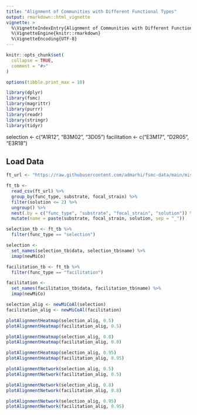 ```yaml
---
title: "Alignment of Communities with Different Functional Types"
output: rmarkdown::html_vignette
vignette: >
  %\VignetteIndexEntry{Alignment of Communities with Different Functional Types}
  %\VignetteEngine{knitr::rmarkdown}
  %\VignetteEncoding{UTF-8}
---
```


```r
knitr::opts_chunk$set(
  collapse = TRUE,
  comment = "#>"
)

options(tibble.print_max = 10)
```

```r
library(dplyr)
library(fsmc)
library(magrittr)
library(purrr)
library(readr)
library(stringr)
library(tidyr)
```

selection <- c("A1R12", "B3M02", "3D05")
facilitation <- c("E3M17", "D2R05", "E3R18")


## Load Data 
```r
ft_url <- "https://raw.githubusercontent.com/admarhi/fsmc-data/main/misosoup/func_type.csv"

ft_tb <-
  read_csv(ft_url) %>%
  group_by(func_type, substrate, focal_strain) %>%
  filter(solution <= 2) %>%
  ungroup() %>%
  nest(.by = c("func_type", "substrate", "focal_strain", "solution")) %>%
  mutate(name = paste(substrate, focal_strain, solution, sep = "_"))
```

```r
selection_tb <- ft_tb %>%
  filter(func_type == "selection")

selection <-
  set_names(selection_tb$data, selection_tb$name) %>%
  imap(newMiCo)

facilitation_tb <- ft_tb %>%
  filter(func_type == "facilitation")

facilitation <-
  set_names(facilitation_tb$data, facilitation_tb$name) %>%
  imap(newMiCo)
```

```r
selection_alig <- newMiCoAl(selection)
facilitation_alig <- newMiCoAl(facilitation)
```


```r
plotAlignmentHeatmap(selection_alig, 0.5)
plotAlignmentHeatmap(facilitation_alig, 0.5)
```


```r
plotAlignmentHeatmap(selection_alig, 0.8)
plotAlignmentHeatmap(facilitation_alig, 0.8)
```

```r
plotAlignmentHeatmap(selection_alig, 0.95)
plotAlignmentHeatmap(facilitation_alig, 0.95)
```



```r
plotAlignmentNetwork(selection_alig, 0.5)
plotAlignmentNetwork(facilitation_alig, 0.5)

plotAlignmentNetwork(selection_alig, 0.8)
plotAlignmentNetwork(facilitation_alig, 0.8)

plotAlignmentNetwork(selection_alig, 0.95)
plotAlignmentNetwork(facilitation_alig, 0.95)
```




